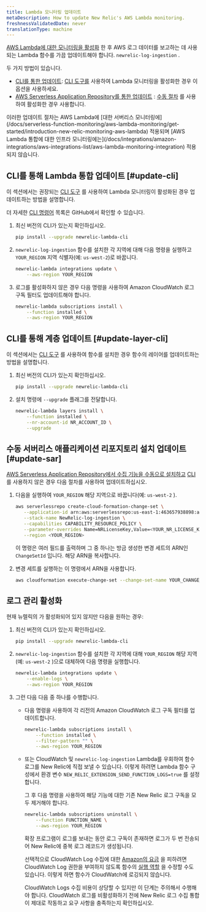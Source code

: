 ```yaml
---
title: Lambda 모니터링 업데이트
metaDescription: How to update New Relic's AWS Lambda monitoring.
freshnessValidatedDate: never
translationType: machine
---
```


[AWS Lambda에 대한 모니터링을 활성화](/docs/serverless-function-monitoring/aws-lambda-monitoring/get-started/enable-new-relic-monitoring-aws-lambda) 한 후 AWS 로그 데이터를 보고하는 데 사용되는 Lambda 함수를 가끔 업데이트해야 합니다. `newrelic-log-ingestion` .

두 가지 방법이 있습니다.

* [CLI를 통한 업데이트](#update-cli): [CLI 도구를](/docs/serverless-function-monitoring/aws-lambda-monitoring/instrument-lambda-function/instrument-your-own/#cli) 사용하여 Lambda 모니터링을 활성화한 경우 이 옵션을 사용하세요.
* [AWS Serverless Application Repository를 통한 업데이트](#update-sar) : [수동 절차](/docs/serverless-function-monitoring/aws-lambda-monitoring/get-started/enable-new-relic-monitoring-aws-lambda#manual-nr-lambda) 를 사용하여 활성화한 경우 사용합니다.

<Callout variant="important">
  이러한 업데이트 절차는 AWS Lambda에 [대한 서버리스 모니터링에](/docs/serverless-function-monitoring/aws-lambda-monitoring/get-started/introduction-new-relic-monitoring-aws-lambda) 적용되며 [AWS Lambda 통합에 대한 인프라 모니터링에는](/docs/integrations/amazon-integrations/aws-integrations-list/aws-lambda-monitoring-integration) 적용되지 않습니다.
</Callout>

## CLI를 통해 Lambda 통합 업데이트 [#update-cli]

이 섹션에서는 권장되는 [CLI 도구](/docs/serverless-function-monitoring/aws-lambda-monitoring/get-started/enable-new-relic-monitoring-aws-lambda#cli) 를 사용하여 Lambda 모니터링이 활성화된 경우 업데이트하는 방법을 설명합니다.

더 자세한 [CLI 명령어](https://github.com/newrelic/newrelic-lambda-cli) 목록은 GitHub에서 확인할 수 있습니다.

1. 최신 버전의 CLI가 있는지 확인하십시오.

   ```bash
   pip install --upgrade newrelic-lambda-cli
   ```

2. `newrelic-log-ingestion` 함수를 설치한 각 지역에 대해 다음 명령을 실행하고 `YOUR_REGION` 지역 식별자(예: `us-west-2`)로 바꿉니다.

   ```bash
   newrelic-lambda integrations update \
       --aws-region YOUR_REGION
   ```

3. 로그를 활성화하지 않은 경우 다음 명령을 사용하여 Amazon CloudWatch 로그 구독 필터도 업데이트해야 합니다.

   ```bash
   newrelic-lambda subscriptions install \
       --function installed \
       --aws-region YOUR_REGION
   ```

## CLI를 통해 계층 업데이트 [#update-layer-cli]

이 섹션에서는 [CLI 도구](/docs/serverless-function-monitoring/aws-lambda-monitoring/get-started/enable-new-relic-monitoring-aws-lambda#cli) 를 사용하여 함수를 설치한 경우 함수의 레이어를 업데이트하는 방법을 설명합니다.

1. 최신 버전의 CLI가 있는지 확인하십시오.

   ```bash
   pip install --upgrade newrelic-lambda-cli
   ```

2. 설치 명령에 `--upgrade` 플래그를 전달합니다.

   ```bash
   newrelic-lambda layers install \
       --function installed \
       --nr-account-id NR_ACCOUNT_ID \
       --upgrade
   ```

## 수동 서버리스 애플리케이션 리포지토리 설치 업데이트 [#update-sar]

[AWS Serverless Application Repository에서 수집 기능을 수동으로 설치하고](/docs/serverless-function-monitoring/aws-lambda-monitoring/get-started/enable-new-relic-monitoring-aws-lambda#manual-nr-lambda) [CLI](/docs/serverless-function-monitoring/aws-lambda-monitoring/get-started/enable-new-relic-monitoring-aws-lambda#cli) 를 사용하지 않은 경우 다음 절차를 사용하여 업데이트하십시오.

1. 다음을 실행하여 `YOUR_REGION` 해당 지역으로 바꿉니다(예: `us-west-2` ).

   ```bash
   aws serverlessrepo create-cloud-formation-change-set \
      --application-id arn:aws:serverlessrepo:us-east-1:463657938898:applications/NewRelic-log-ingestion \
      --stack-name NewRelic-log-ingestion \
      --capabilities CAPABILITY_RESOURCE_POLICY \
      --parameter-overrides Name=NRLicenseKey,Value=<YOUR_NR_LICENSE_KEY> \
      --region <YOUR_REGION>
   ```

   이 명령은 여러 필드를 출력하며 그 중 하나는 방금 생성한 변경 세트의 ARN인 `ChangeSetId` 입니다. 해당 ARN을 복사합니다.

2. 변경 세트를 실행하는 이 명령에서 ARN을 사용합니다.

   ```bash
   aws cloudformation execute-change-set --change-set-name YOUR_CHANGE_SET_ARN
   ```

## 로그 관리 활성화

현재 뉴렐릭의 <InlinePopover type="logs" />가 활성화되어 있지 않지만 다음을 원하는 경우:

1. 최신 버전의 CLI가 있는지 확인하십시오.

   ```bash
   pip install --upgrade newrelic-lambda-cli
   ```

2. `newrelic-log-ingestion` 함수를 설치한 각 지역에 대해 `YOUR_REGION` 해당 지역(예: `us-west-2` )으로 대체하여 다음 명령을 실행합니다.

   ```bash
   newrelic-lambda integrations update \
       --enable-logs \
       --aws-region YOUR_REGION
   ```

3. 그런 다음 다음 중 하나를 수행합니다.

   * 다음 명령을 사용하여 각 리전의 Amazon CloudWatch 로그 구독 필터를 업데이트합니다.

     ```bash
     newrelic-lambda subscriptions install \
         --function installed \
         --filter-pattern "" \
         --aws-region YOUR_REGION
     ```

   * 또는 CloudWatch 및 `newrelic-log-ingestion` Lambda를 우회하여 함수 로그를 New Relic에 직접 보낼 수 있습니다. 이렇게 하려면 Lambda 함수 구성에서 환경 변수 `NEW_RELIC_EXTENSION_SEND_FUNCTION_LOGS=true` 를 설정합니다.

     그 후 다음 명령을 사용하여 해당 기능에 대한 기존 New Relic 로그 구독을 모두 제거해야 합니다.

     ```bash
     newrelic-lambda subscriptions uninstall \
         --function FUNCTION_NAME \
         --aws-region YOUR_REGION
     ```

     확장 프로그램이 로그를 보내는 동안 로그 구독이 존재하면 로그가 두 번 전송되어 New Relic에 중복 로그 레코드가 생성됩니다.

     선택적으로 CloudWatch Log 수집에 대한 [Amazon의 요금](https://aws.amazon.com/cloudwatch/pricing/#Paid_tier) 을 피하려면 CloudWatch Log 권한을 부여하지 않도록 함수의 [실행 역할](https://docs.aws.amazon.com/lambda/latest/dg/lambda-intro-execution-role.html) 을 수정할 수도 있습니다. 이렇게 하면 함수가 CloudWatch에 로깅되지 않습니다.

     <Callout variant="caution">
       CloudWatch Logs 수집 비용이 상당할 수 있지만 이 단계는 주의해서 수행해야 합니다. CloudWatch 로그를 비활성화하기 전에 New Relic 로그 수집 통합이 제대로 작동하고 요구 사항을 충족하는지 확인하십시오.
     </Callout>